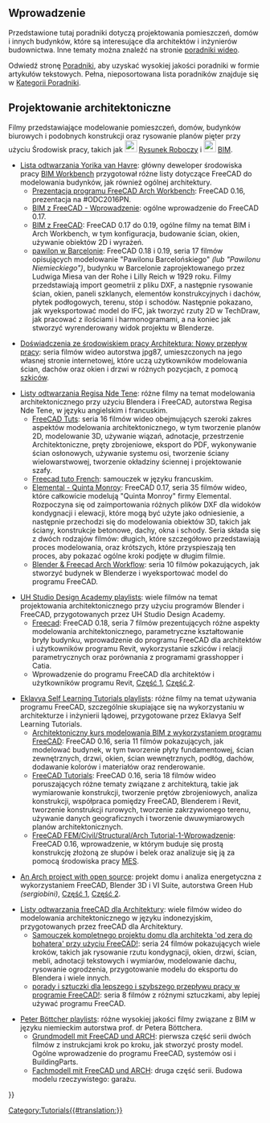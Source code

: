 <languages/>

{{VeryImportantMessage|Proszę zwrócić uwagę na wersję FreeCAD użytą w poradniku. Jeśli w opracowaniu została wykorzystana starsza wersja programu, ogólny proces modelowania może nadal działać, ale niektóre narzędzia w nowszych wydaniach mogły ulec zmianie. Nie dodawaj filmów wykonanych w wersji '''0.16''' lub starszej, ponieważ te wydania są uważane za przestarzałe.}}

<span id="Introduction"></span>
==Wprowadzenie==

Przedstawione tutaj poradniki dotyczą projektowania pomieszczeń, domów i innych budynków, które są interesujące dla architektów i inżynierów budownictwa. Inne tematy można znaleźć na stronie [[video_tutorials/pl|poradniki wideo]].

Odwiedź stronę [[tutorials/pl|Poradniki]], aby uzyskać wysokiej jakości poradniki w formie artykułów tekstowych. Pełna, nieposortowana lista poradników znajduje się w [[:Category:Tutorials/pl|Kategorii Poradniki]].

<span id="Architectural_design"></span>
==Projektowanie architektoniczne==

Filmy przedstawiające modelowanie pomieszczeń, domów, budynków biurowych i podobnych konstrukcji oraz rysowanie planów pięter przy użyciu Środowisk pracy, takich jak [[Image: Workbench_Draft.svg|24px]] [[Draft_Workbench/pl|Rysunek Roboczy]] i [[Image: Workbench_BIM.svg|24px]] [[BIM_Workbench/pl|BIM]].

* [https://www.youtube.com/user/yorikvanhavre/playlists Lista odtwarzania Yorika van Havre]: główny deweloper środowiska pracy [[BIM_Workbench|BIM Workbench]] przygotował różne listy dotyczące FreeCAD do modelowania budynków, jak również ogólnej architektury.
** [https://www.youtube.com/watch?v=lTDOeHapv_E Prezentacja programu FreeCAD Arch Workbench]: FreeCAD 0.16, prezentacja na #ODC2016PN.
** [https://www.youtube.com/watch?v=rkWOFQ2fGZQ BIM z FreeCAD - Wprowadzenie]: ogólne wprowadzenie do FreeCAD 0.17.
** [https://www.youtube.com/watch?v=QhDMhYvxPO4&list=PLmKdGVtV5Vnt2cj4IZIv9FM39QHaE1ZaU BIM z FreeCAD]: FreeCAD 0.17 do 0.19, ogólne filmy na temat BIM i Arch Workbench, w tym konfiguracja, budowanie ścian, okien, używanie obiektów 2D i wyrażeń.
** [https://www.youtube.com/watch?v=N9K9YJxroc4&list=PLmKdGVtV5VnuE5U75CEORkjlVK_nzQQUh pawilon w Barcelonie]: FreeCAD 0.18 i 0.19, seria 17 filmów opisujących modelowanie "Pawilonu Barcelońskiego" ''(lub "Pawilonu Niemieckiego")'', budynku w Barcelonie zaprojektowanego przez Ludwiga Miesa van der Rohe i Lilly Reich w 1929 roku. Filmy przedstawiają import geometrii z pliku DXF, a następnie rysowanie ścian, okien, paneli szklanych, elementów konstrukcyjnych i dachów, płytek podłogowych, terenu, stóp i schodów. Następnie pokazano, jak wyeksportować model do IFC, jak tworzyć rzuty 2D w TechDraw, jak pracować z ilościami i harmonogramami, a na koniec jak stworzyć wyrenderowany widok projektu w Blenderze.

* [https://forum.freecadweb.org/viewtopic.php?f=36&t=44475 Doświadczenia ze środowiskiem pracy Architektura: Nowy przepływ pracy]: seria filmów wideo autorstwa jpg87, umieszczonych na jego własnej stronie internetowej, które uczą użytkowników modelowania ścian, dachów oraz okien i drzwi w różnych pozycjach, z pomocą [[Sketch/pl|szkiców]].

* [https://www.youtube.com/user/RegisBBNT/playlists Listy odtwarzania Regisa Nde Tene]: różne filmy na temat modelowania architektonicznego przy użyciu Blendera i FreeCAD, autorstwa Regisa Nde Tene, w języku angielskim i francuskim.
** [https://www.youtube.com/watch?v=dVY0nz1_vsc&list=PLDd21g-eSHwkkxVOfVmR8ObpPN5QbL7ye FreeCAD Tuts]: seria 16 filmów wideo obejmujących szeroki zakres aspektów modelowania architektonicznego, w tym tworzenie planów 2D, modelowanie 3D, używanie wiązań, adnotacje, przestrzenie Architektoniczne, pręty zbrojeniowe, eksport do PDF, wykonywanie ścian osłonowych, używanie systemu osi, tworzenie ściany wielowarstwowej, tworzenie okładziny ściennej i projektowanie szafy.
** [https://www.youtube.com/watch?v=f2hN1yw1Mmc&list=PLDd21g-eSHwm9RVdLGf_ONaRxtdeQJSV_ Freecad tuto French]: samouczek w języku francuskim.
** [https://www.youtube.com/watch?v=eilLbM64-dc&list=PLDd21g-eSHwnAYyutuKhrPY51skaBhrVU Elemental - Quinta Monroy]: FreeCAD 0.17, seria 35 filmów wideo, które całkowicie modelują "Quinta Monroy" firmy Elemental. Rozpoczyna się od zaimportowania różnych plików DXF dla widoków kondygnacji i elewacji, które mogą być użyte jako odniesienie, a następnie przechodzi się do modelowania obiektów 3D, takich jak ściany, konstrukcje betonowe, dachy, okna i schody. Seria składa się z dwóch rodzajów filmów: długich, które szczegółowo przedstawiają proces modelowania, oraz krótszych, które przyspieszają ten proces, aby pokazać ogólne kroki podjęte w długim filmie.
** [https://www.youtube.com/watch?v=xOIdc6nTMT4&list=PLDd21g-eSHwn41rhRP-hidQhErgXoXZQ1 Blender & Freecad Arch Workflow]: seria 10 filmów pokazujących, jak stworzyć budynek w Blenderze i wyeksportować model do programu FreeCAD.

* [https://www.youtube.com/channel/UC4fyqGDhEQq_L4nzSpNMoUA/playlists UH Studio Design Academy playlists]: wiele filmów na temat projektowania architektonicznego przy użyciu programów Blender i FreeCAD, przygotowanych przez UH Studio Design Academy.
** [https://www.youtube.com/watch?v=9EzxiwjKzTQ&list=PLJThqQUeIsPTw-SQeY595Kpz_xQeZxz4o Freecad]: FreeCAD 0.18, seria 7 filmów prezentujących różne aspekty modelowania architektonicznego, parametryczne kształtowanie bryły budynku, wprowadzenie do programu FreeCAD dla architektów i użytkowników programu Revit, wykorzystanie szkiców i relacji parametrycznych oraz porównania z programami grasshopper i Catia.
** Wprowadzenie do programu FreeCAD dla architektów i użytkowników programu Revit, [https://www.youtube.com/watch?v=tIqW79KsbdU&list=PLJThqQUeIsPTw-SQeY595Kpz_xQeZxz4o&index=6 Część 1], [https://www.youtube.com/watch?v=hcGeyXdBSs4&list=PLJThqQUeIsPTw-SQeY595Kpz_xQeZxz4o&index=2 Część 2].

* [https://www.youtube.com/user/cnirbhay/playlists Eklavya Self Learning Tutorials playlists]: różne filmy na temat używania programu FreeCAD, szczególnie skupiające się na wykorzystaniu w architekturze i inżynierii lądowej, przygotowane przez Eklavya Self Learning Tutorials.
** [https://www.youtube.com/watch?v=TyhRc1z616E&list=PL1Fv0Kg44dc3oWoFMEBXT5xjvk9AsWnLW Architektoniczny kurs modelowania BIM z wykorzystaniem programu FreeCAD]: FreeCAD 0.16, seria 11 filmów pokazujących, jak modelować budynek, w tym tworzenie płyty fundamentowej, ścian zewnętrznych, drzwi, okien, ścian wewnętrznych, podłóg, dachów, dodawanie kolorów i materiałów oraz renderowanie.
** [https://www.youtube.com/watch?v=wAJe1R5NDGw&list=PL1Fv0Kg44dc0rUv54ovSRMNyp-jtXlx0e FreeCAD Tutorials]: FreeCAD 0.16, seria 18 filmów wideo poruszających różne tematy związane z architekturą, takie jak wymiarowanie konstrukcji, tworzenie prętów zbrojeniowych, analiza konstrukcji, współpraca pomiędzy FreeCAD, Blenderem i Revit, tworzenie konstrukcji rurowych, tworzenie zakrzywionego terenu, używanie danych geograficznych i tworzenie dwuwymiarowych planów architektonicznych.
** [https://www.youtube.com/watch?v=wAJe1R5NDGw FreeCAD FEM/Civil/Structural/Arch Tutorial-1-Wprowadzenie]: FreeCAD 0.16, wprowadzenie, w którym buduje się prostą konstrukcję złożoną ze słupów i belek oraz analizuje się ją za pomocą środowiska pracy [[FEM_Workbench/pl|MES]].

* [https://www.youtube.com/watch?v=KaojKTwXMs8 An Arch project with open source]: projekt domu i analiza energetyczna z wykorzystaniem FreeCAD, Blender 3D i VI Suite, autorstwa Green Hub ''(sergiobini)'', [https://www.youtube.com/watch?v=KaojKTwXMs8 Część 1], [https://www.youtube.com/watch?v=m8bQFKL5bYQ Część 2].

* [https://www.youtube.com/channel/UCAqm-txbiSCehNJ2qq_pJeQ/playlists Listy odtwarzania freeCAD dla Architektury]: wiele filmów wideo do modelowania architektonicznego w języku indonezyjskim, przygotowanych przez freeCAD dla Architektury.
** [https://www.youtube.com/watch?v=RcX0-IArnzo&list=PLwA6cJhCSx1M8BGm9eZ_hZFvz48u8YCFl Samouczek kompletnego projektu domu dla architekta 'od zera do bohatera' przy użyciu FreeCAD!]: seria 24 filmów pokazujących wiele kroków, takich jak rysowanie rzutu kondygnacji, okien, drzwi, ścian, mebli, adnotacji tekstowych i wymiarów, modelowanie dachu, rysowanie ogrodzenia, przygotowanie modelu do eksportu do Blendera i wiele innych.
** [https://www.youtube.com/watch?v=m_f7lr6AKNk&list=PLwA6cJhCSx1P1erikDHTa6C9t2CweQaz- porady i sztuczki dla lepszego i szybszego przepływu pracy w programie FreeCAD!]: seria 8 filmów z różnymi sztuczkami, aby lepiej używać programu FreeCAD.

* [https://www.youtube.com/channel/UCJ-BL4wcOD1InrlbJsC02AQ/playlists Peter Böttcher playlists]: różne wysokiej jakości filmy związane z BIM w języku niemieckim autorstwa prof. dr Petera Böttchera.
** [https://www.youtube.com/watch?v=Qe-vXRtKql4&list=PLNv9lsSmVr-iDNhHqJ1u8aZUImYIc8bB8 Grundmodell mit FreeCAD und ARCH]: pierwsza część serii dwóch filmów z instrukcjami krok po kroku, jak stworzyć prosty model. Ogólne wprowadzenie do programu FreeCAD, systemów osi i BuildingParts.
** [https://www.youtube.com/watch?v=iarSNPBKkfo&list=PLNv9lsSmVr-iDNhHqJ1u8aZUImYIc8bB8 Fachmodell mit FreeCAD und ARCH]: druga część serii. Budowa modelu rzeczywistego: garażu.


[[Category:Tutorials{{#translation:}}]]
{{Userdocnavi{{#translation:}}}}